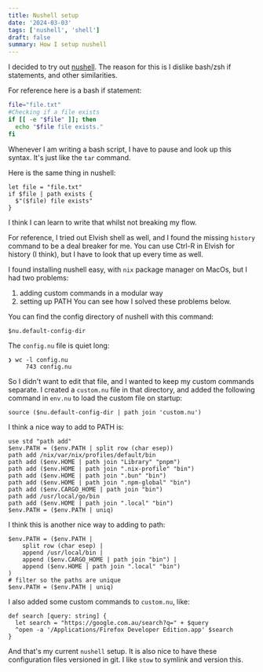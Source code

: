 ```yaml
---
title: Nushell setup
date: '2024-03-03'
tags: ['nushell', 'shell']
draft: false
summary: How I setup nushell
---
```


I decided to try out [nushell](https://www.nushell.sh/). The reason for this is I dislike bash/zsh if statements, and other similarities.

For reference here is a bash if statement:

```bash
file="file.txt"
#Checking if a file exists
if [[ -e "$file" ]]; then
  echo "$file file exists."
fi
```

Whenever I am writing a bash script, I have to pause and look up this syntax. It's just like the `tar` command.

Here is the same thing in nushell:

```nu
let file = "file.txt"
if $file | path exists {
  $"($file) file exists"
}
```

I think I can learn to write that whilst not breaking my flow.

For reference, I tried out Elvish shell as well, and I found the missing `history` command to be a deal breaker for me. You can use Ctrl-R in Elvish for history (I think), but I have to look that up every time as well.

I found installing nushell easy, with `nix` package manager on MacOs, but I had two problems:

1. adding custom commands in a modular way
2. setting up PATH
   You can see how I solved these problems below.

You can find the config directory of nushell with this command:

```nu
$nu.default-config-dir
```

The `config.nu` file is quiet long:

```nu
❯ wc -l config.nu
     743 config.nu
```

So I didn't want to edit that file, and I wanted to keep my custom commands separate. I created a `custom.nu` file in that directory, and added the following command in `env.nu` to load the custom file on startup:

```nu
source ($nu.default-config-dir | path join 'custom.nu')
```

I think a nice way to add to PATH is:

```nu
use std "path add"
$env.PATH = ($env.PATH | split row (char esep))
path add /nix/var/nix/profiles/default/bin
path add ($env.HOME | path join "Library" "pnpm")
path add ($env.HOME | path join ".nix-profile" "bin")
path add ($env.HOME | path join ".bun" "bin")
path add ($env.HOME | path join ".npm-global" "bin")
path add ($env.CARGO_HOME | path join "bin")
path add /usr/local/go/bin
path add ($env.HOME | path join ".local" "bin")
$env.PATH = ($env.PATH | uniq)
```

I think this is another nice way to adding to path:

```nu
$env.PATH = ($env.PATH |
    split row (char esep) |
    append /usr/local/bin |
    append ($env.CARGO_HOME | path join "bin") |
    append ($env.HOME | path join ".local" "bin")
)
# filter so the paths are unique
$env.PATH = ($env.PATH | uniq)
```

I also added some custom commands to `custom.nu`, like:

```nu
def search [query: string] {
  let search = "https://google.com.au/search?q=" + $query
  ^open -a '/Applications/Firefox Developer Edition.app' $search
}
```

And that's my current `nushell` setup. It is also nice to have these configuration files versioned in git. I like `stow` to symlink and version this.
